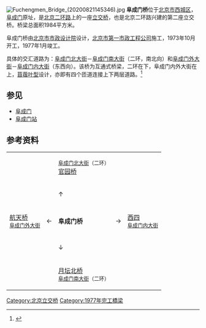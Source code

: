 {{Coord|39.922209|116.350025|type:landmark_region:CN-11_source:GoogleMaps|display=title}}
[[File:Fuchengmen_Bridge_(20200821145346).jpg|thumb]]
'''阜成门桥'''位于[[北京市|北京市]][[西城区|西城区]]，[[阜成门|阜成门]]原址，是[[北京二环路|北京二环路]]上的一座[[立交桥|立交桥]]，也是北京二环路兴建的第二座立交桥。桥梁总面积1984平方米。

阜成门桥由[[北京市市政设计院|北京市市政设计院]]设计，[[北京市第一市政工程公司|北京市第一市政工程公司]]施工，1973年10月开工，1977年1月竣工。

具体的交汇道路为：[[阜成门北大街|阜成门北大街]]－[[阜成门南大街|阜成门南大街]]（二环，南北向）和[[阜成门外大街|阜成门外大街]]－[[阜成门内大街|阜成门内大街]]（东西向）。该桥为互通式桥梁，二环在下，阜成门内外大街在上，[[立交#苜蓿葉型|苜蓿叶型]]设计，亦即有四个匝道连接上下两层道路。<ref name="difangzhi">{{cite book|title=《北京志·市政卷·道桥志》|year=2001|publisher=北京出版社|location=北京|isbn=978-7-200-04455-3}}</ref>

== 参见 ==
*[[阜成门|阜成门]]
*[[阜成门站|阜成门站]]

== 参考资料 ==
{{reflist}}

{| style="text-align: center;" align="center"
| || || <small>[[阜成门北大街|阜成门北大街]]（二环）</small><br />[[官园桥|官园桥]] || ||
|-
| || || ↑ || ||
|-
| [[航天桥|航天桥]]<br /><small>[[阜成门外大街|阜成门外大街]]</small> || ← || '''阜成门桥''' || → || [[西四|西四]]<br /><small>[[阜成门内大街|阜成门内大街]]</small>
|-
| || || ↓ || ||
|-
| || || [[月坛北桥|月坛北桥]]<br /><small>[[阜成门南大街|阜成门南大街]]（二环）</small>
|}

{{北京二环路}}
[[Category:北京立交桥|Category:北京立交桥]]
[[Category:1977年完工橋梁|Category:1977年完工橋梁]]